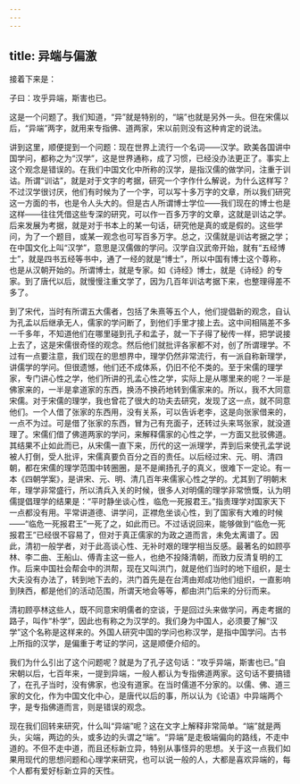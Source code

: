 ```yaml
---
---
---
```

title: 异端与偏激
---




接着下来是：

子曰：攻乎异端，斯害也已。

这是一个问题了。我们知道，“异”就是特别的，“端”也就是另外一头。但在宋儒以后，“异端”两字，就用来专指佛、道两家，宋以前则没有这种肯定的说法。

讲到这里，顺便提到一个问题：现在世界上流行一个名词——汉学。欧美各国讲中国学问，都称之为“汉学”，这是世界通称，成了习惯，已经没办法更正了。事实上这个观念是错误的。在我们中国文化中所称的汉学，是指汉儒的做学问，注重于训诂。所谓“训诂”，就是对于文字的考据，研究一个字作什么解说，为什么这样写？不过汉学很讨厌，他们有时候为了一个字，可以写十多万字的文章，所以我们研究这一方面的书，也是令人头大的。但是古人所谓博士学位——我们现在的博士也是这样——往往凭借这些专深的研究，可以作一百多万字的文章，这就是训诂之学。后来发展为考据，就是对于书本上的某一句话，研究他是真的或是假的。这些学问，为了一个题目，或某一观念也可写百多万字。总之，汉儒就是训诂考据之学；在中国文化上叫“汉学”，意思是汉儒做的学问。汉学自汉武帝开始，就有“五经博士”，就是四书五经等书中，通了一经的就是“博士”，所以中国有博士这个尊称，也是从汉朝开始的。所谓博士，就是专家。如《诗经》博士，就是《诗经》的专家。到了唐代以后，就慢慢注重文学了，因为几百年训诂考据下来，也整理得差不多了。

到了宋代，当时有所谓五大儒者，包括了朱熹等五个人，他们提倡新的观念，自认为孔孟以后继承无人，儒家的学问断了，到他们手里才接上去。这中间相隔差不多一千多年，不知道他们在哪里碰到孔子和孟子，就一下子得了秘传一样，把学说接上去了，这是宋儒很奇怪的观念。然后他们就批评各家都不对，创了所谓理学。不过有一点要注意，我们现在的思想界中，理学仍然非常流行，有一派自称新理学，讲儒学的学问。但很遗憾，他们还不成体系，仍旧不伦不类的。至于宋儒的理学家，专门讲心性之学，他们所讲的孔孟心性之学，实际上是从哪里来的呢？一半是佛家来的，一半是拿道家的东西，换汤不换药地转到儒家来的。所以，我不大同意宋儒。对于宋儒的理学，我也曾花了很大的功夫去研究，发现了这一点，就不同意他们。一个人借了张家的东西用，没有关系，可以告诉老李，这是向张家借来的，一点不为过。可是借了张家的东西，冒为己有充面子，还转过头来骂张家，就没道理了。宋儒们借了佛道两家的学问，来解释儒家的心性之学，一方面又批驳佛道。其结果不止如此而已，从宋儒一直下来，历代的这一派理学，弄到后来使孔孟学说被人打倒，受人批评，宋儒真要负百分之百的责任。以后经过宋、元、明、清四朝，都在宋儒的理学范围中转圈圈，是不是阐扬孔子的真义，很难下一定论。有一本《四朝学案》，是讲宋、元、明、清几百年来儒家心性之学的。尤其到了明朝末年，理学非常盛行，所以清兵入关的时候，很多人对明儒的理学非常愤慨，认为明儒提倡理学的结果是：“平时静坐谈心性，临危一死报君王。”指责理学对国家天下一点都没有用。平常讲道德、讲学问，正襟危坐谈心性，到了国家有大难的时候——“临危一死报君王”一死了之，如此而已。不过话说回来，能够做到“临危一死报君王”已经很不容易了，但对于真正儒家的为政之道而言，未免太离谱了。因此，清初一般学者，对于此高谈心性、无补时艰的理学相当反感。最著名的如顾亭林、李二曲、王船山、傅青主这一些人，也绝不投降清朝，而致力反清复明的工作。后来中国社会帮会中的洪帮，现在又叫洪门，就是他们当时的地下组织，是士大夫没有办法了，转到地下去的，洪门首先是在台湾由郑成功他们组织，一直影响到陕西，都是他们的活动范围，所谓天地会等等，都由洪门后来的分衍而来。

清初顾亭林这些人，既不同意宋明儒者的空谈，于是回过头来做学问，再走考据的路子，叫作“朴学”，因此也有称之为汉学的。我们身为中国人，必须要了解“汉学”这个名称是这样来的。外国人研究中国的学问也称汉学，是指中国学问。古书上所指的汉学，是偏重于考证的学问，这是顺便介绍的。

我们为什么引出了这个问题呢？就是为了孔子这句话：“攻乎异端，斯害也已。”自宋朝以后，七百年来，一提到异端，一般人都认为专指佛道两家。这句话不要搞错了，在孔子当时，没有佛家，也没有道家。在当时儒道不分家的。以儒、佛、道三家的文化，作为中国文化中心，是唐代以后的事，所以认为《论语》中异端两个字，是专指佛道而言，则是错误的观念。

现在我们回转来研究，什么叫“异端”呢？这在文字上解释非常简单。“端”就是两头，尖端，两边的头，或多边的头谓之“端”。“异端”是走极端偏向的路线，不走中道的。不但不走中道，而且还标新立异，特别从事怪异的思想。关于这一点我们如果用现代的思想问题和心理学来研究，也可以说一般的人，大都是喜欢异端的，每个人都有爱好标新立异的天性。